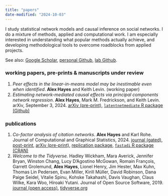 ```yaml
---
title: "papers"
date-modified: "2024-10-03"
---
```


I study statistical network models and causal inference on social networks. I do a mixture of methods, applied and computational work. I am especially interested in understanding what popular methods actually achieve, and developing methodological tools to overcome roadblocks from applied projects.

See also: [Google Scholar](https://scholar.google.com/citations?hl=en&user=6g1T3WIAAAAJ), [personal Github](https://github.com/alexpghayes), [lab Github](https://github.com/rohelab).

<!-- My work with [Karl Rohe](http://pages.stat.wisc.edu/~karlrohe/) has focused on fast approaches to spectral estimation via sparse linear algebra. Our primary project together has been developing a method for network co-factor analysis for settings with missing edge data, which we applied to a large network of citations between statistics papers. We have also spent some time working to understand effective regularization strategies for spectral estimators, as well as developing diagnostic tools for PCA and varimax rotation. As part of an outgrowth of Karl's [murmuration project](https://murmuration.wisc.edu/) I developed extensive infrastructure to sample and analyze the Twitter following graph (see [code](../code)), and Twitter data remains near and dear to my heart. -->

<!-- I am currently working with [Keith Levin](https://pages.stat.wisc.edu/~kdlevin/) on causal interpretations of network regression, and with [Jiwei Zhao](https://biostat.wiscweb.wisc.edu/staff/zhao-jiwei/) on semi-parametric inference for experimental guardrails in a data fusion setting. -->

<!-- Previously at Facebook, I developed internal tooling to understand post content using neural hypergraph embeddings. At Facebook I also developed a diagnostic to assess the out-of-sample reliability of rolling classifiers based on differential calibration of the classifier over time. -->



<!-- **n.b.** This information on this page is slightly out of date.  -->

<!-- research interests -->
<!-- industry research -->
<!-- academic research -->
<!-- hobbyist interests -->
<!-- applications -- cybersecurity, trust and safety on social networks, social science experiments, fraud detection, high dimensional times series, spatial causal inference, bibliometrics, matrix completion, times series of networks, causal inference on networks, regularizing network embeddings -->

<!-- On the whole, I would say these projects (and my interests!) lie at a methods/applied intersection. Theory is less my jam. I very much enjoy thinking about how methods can be used to analyze data, analyzing data including doing all the coding needed to make that happen, and developing a clear understanding of data or methods through writing. -->


<!-- things i have done: network sampling -->

<!-- - doing things for fun vs for real world impact -->
<!-- - i do statistics because i like to understand things, not because the math is fun, not because any real world impact -->

<!-- maybe combine this my job search post: -->
<!-- - deep technical problems that take years of work -->
<!-- - complex *interesting* systems to learn and engage with -->
<!-- - some sort of social good: knowledge production, tool building, methods dev, research support -->


<!-- understanding nuances for careful application of methods as opposed to theory -->

<!-- "what can we actually learn from data using this method?" and theory helps us understand related topics so we can use methods for inference by better understand the mathematical formalism -->

<!-- simple tools -->
<!-- spectral networks -->
<!-- causal applications (clever identification) -->
<!-- simple tools -->
<!-- time series of networks -->


<!-- regularizing network methods / spectral artefacts of noise in networks -->


<!-- hobbyist interests in methods and data: -->

<!-- - semiparametric causal inference -->
<!-- - rank estimation on networks -->
<!-- - ranking models -->
<!-- - spatial statistics -->
<!-- - generalized additive models -->
<!-- - graph matching / network alignment -->
<!-- - graph neural networks -->
<!-- - trajectory data -->
<!-- - effects and statistical estimability in controlled systems (i.e. repeated hopefully causal interventions) -->

<!-- application domains: -->
<!-- - exercise physiology -->
<!-- - polarization, cultural/social movements -->
<!-- - sociology of science -->
<!-- - philosophy of science -->
<!-- - social hierarchy -->
<!-- - ranking in competitive games (chess, video games, etc) -->

<!-- exposure to: data fusion, causal transportation problems, randomized linear algebra -->

<!-- less recent hobbyist interests: -->
<!-- - design of statistical software -->

<!-- not interested in: -->
<!-- - theory without methodological implications or immediate application -->


### working papers, pre-prints & manuscripts under review

1. *Peer effects in the linear-in-means model may be inestimable even when identified*. **Alex Hayes** and Keith Levin. (working paper)
<!-- 1. *Estimating causal peer influence in noisy networks*. **Alex Hayes** and Keith Levin. (working paper) -->
1. *Estimating network-mediated causal effects via principal components network regression*. **Alex Hayes**, Mark M. Fredrickson, and Keith Levin. arXiv, September 3, 2024. [arXiv (pre-print)](http://arxiv.org/abs/2212.12041), [`latentnetmediate` R package (Github)](https://github.com/alexpghayes/latentnetmediate)

### publications

1. *Co-factor analysis of citation networks*. **Alex Hayes** and Karl Rohe. Journal of Computational and Graphical Statistics, 2024. [journal (gated)](http://www.tandfonline.com/10.1080/10618600.2024.2394464), [post-print](cofactor-analysis-of-citation-networks-aom.pdf), [arXiv (pre-print)](https://arxiv.org/abs/2408.14604), [replication package](https://github.com/alexpghayes/citation-cofactoring-replication), [`fastadi` R package (CRAN)](https://rohelab.github.io/fastadi/)
1. *Welcome to the Tidyverse.* Hadley Wickham, Mara Averick, Jennifer Bryan, Winston Chang, Lucy D'Agostino McGowan, Romain François, Garrett Grolemund, **Alex Hayes**, Lionel Henry, Jim Hester, Max Kuhn, Thomas Lin Pedersen, Evan Miller, Kirill Müller, David Robinson, Dana Paige Seidel, Vitalie Spinu, Kohske Takahashi, Davis Vaughan, Claus Wilke, Kara Woo, Hiroaki Yutani. Journal of Open Source Software, 2019. [journal (open access)](https://joss.theoj.org/papers/10.21105/joss.01686), [tidyverse.org](https://www.tidyverse.org/)

<!-- ### dormant projects -->

<!-- 1. *Efficient estimation of mediated experimental regression guardrails* with Jiwei Zhao -->
<!-- 1. *A Metric to Assess the Need for Multi-Calibration* with Yevgeniy Grechka and Aude Hofleitner -->
<!-- 1. *Localization, interpolation & the spectral decomposition of the regularized Graph Laplacian* with Karl Rohe -->

